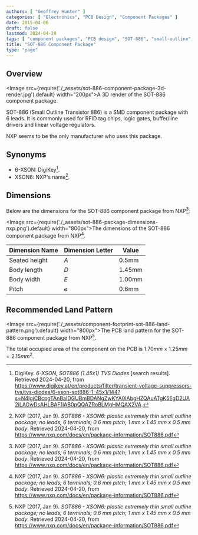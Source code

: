 ```yaml
---
authors: [ "Geoffrey Hunter" ]
categories: [ "Electronics", "PCB Design", "Component Packages" ]
date: 2015-04-06
draft: false
lastmod: 2024-04-20
tags: [ "component packages", "PCB design", "SOT-886", "small-outline", "transistor", "XSON-6", "6-XFDFN" ]
title: "SOT-886 Component Package"
type: "page"
---
```


## Overview

<Image src={require('./_assets/sot-886-component-package-3d-render.jpg').default} width="200px">A 3D render of the SOT-886 component package.</Image>

SOT-886 (Small Outline Transistor 886) is a SMD component package with 6 leads. It is commonly used for RFID tag chips, logic gates, buffer/line drivers and linear voltage regulators.

NXP seems to be the only manufacturer who uses this package.

## Synonyms

* 6-XSON: DigiKey[^digikey-tvs-search].
* XSON6: NXP's name[^nxp-sot-886].

## Dimensions

Below are the dimensions for the SOT-886 component package from NXP[^nxp-sot-886]:

<Image src={require('./_assets/sot-886-package-dimensions-nxp.png').default} width="800px">The dimensions of the SOT-886 component package from NXP[^nxp-sot-886].</Image>

| Dimension Name         | Dimension Letter | Value  |
|------------------------|------------------|--------|
| Seated height          | $A$            | 0.5mm  |
| Body length            | $D$            | 1.45mm |
| Body width             | $E$            | 1.00mm |
| Pitch                  | $e$            | 0.6mm  |

## Recommended Land Pattern

<Image src={require('./_assets/component-footprint-sot-886-land-pattern.png').default} width="800px">The PCB land pattern for the SOT-886 component package from NXP[^nxp-sot-886].</Image>

The total occupied area of the component on the PCB is $1.70mm \times 1.25mm = 2.15mm^2$.

[^nxp-sot-886]: NXP (2017, Jan 9). _SOT886 - XSON6: plastic extremely thin small outline package; no leads; 6 terminals; 0.6 mm pitch; 1 mm x 1.45 mm x 0.5 mm body_. Retrieved 2024-04-20, from https://www.nxp.com/docs/en/package-information/SOT886.pdf
[^digikey-tvs-search]: DigiKey. _6-XSON, SOT886 (1.45x1) TVS Diodes_ [search results]. Retrieved 2024-04-20, from https://www.digikey.at/en/products/filter/transient-voltage-suppressors-tvs/tvs-diodes/6-xson-sot886-1-45x1/144?s=N4IgjCBcpgTAnBaIDGUBmBDANgZwKYA0IAbgHZQAuATgK5EgD2UA2iLAGwDsAHLBAF1iAB0pQQAZRoBLMgHMQAX2VA.

